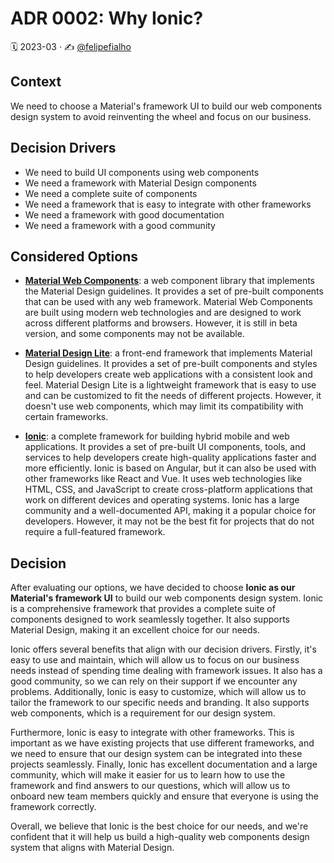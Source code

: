 
<Meta title="Docs/Architecture Decision Records/ADR 0002: Why Ionic?" />

# ADR 0002: Why Ionic?

🗓️ 2023-03 · ✍️ [@felipefialho](https://twitter.com/felipefialho_)

## Context

We need to choose a Material's framework UI to build our web components design system to avoid reinventing the wheel and focus on our business.

## Decision Drivers

- We need to build UI components using web components
- We need a framework with Material Design components
- We need a complete suite of components
- We need a framework that is easy to integrate with other frameworks
- We need a framework with good documentation
- We need a framework with a good community

## Considered Options

- **[Material Web Components](https://github.com/material-components/material-web)**: a web component library that implements the Material Design guidelines. It provides a set of pre-built components that can be used with any web framework. Material Web Components are built using modern web technologies and are designed to work across different platforms and browsers. However, it is still in beta version, and some components may not be available.

- **[Material Design Lite](https://getmdl.io/)**: a front-end framework that implements Material Design guidelines. It provides a set of pre-built components and styles to help developers create web applications with a consistent look and feel. Material Design Lite is a lightweight framework that is easy to use and can be customized to fit the needs of different projects. However, it doesn't use web components, which may limit its compatibility with certain frameworks.

- **[Ionic](https://ionicframework.com/)**: a complete framework for building hybrid mobile and web applications. It provides a set of pre-built UI components, tools, and services to help developers create high-quality applications faster and more efficiently. Ionic is based on Angular, but it can also be used with other frameworks like React and Vue. It uses web technologies like HTML, CSS, and JavaScript to create cross-platform applications that work on different devices and operating systems. Ionic has a large community and a well-documented API, making it a popular choice for developers. However, it may not be the best fit for projects that do not require a full-featured framework.

## Decision

After evaluating our options, we have decided to choose **Ionic as our Material's framework UI** to build our web components design system. Ionic is a comprehensive framework that provides a complete suite of components designed to work seamlessly together. It also supports Material Design, making it an excellent choice for our needs.

Ionic offers several benefits that align with our decision drivers. Firstly, it's easy to use and maintain, which will allow us to focus on our business needs instead of spending time dealing with framework issues. It also has a good community, so we can rely on their support if we encounter any problems. Additionally, Ionic is easy to customize, which will allow us to tailor the framework to our specific needs and branding. It also supports web components, which is a requirement for our design system.

Furthermore, Ionic is easy to integrate with other frameworks. This is important as we have existing projects that use different frameworks, and we need to ensure that our design system can be integrated into these projects seamlessly. Finally, Ionic has excellent documentation and a large community, which will make it easier for us to learn how to use the framework and find answers to our questions, which will allow us to onboard new team members quickly and ensure that everyone is using the framework correctly.

Overall, we believe that Ionic is the best choice for our needs, and we're confident that it will help us build a high-quality web components design system that aligns with Material Design.
